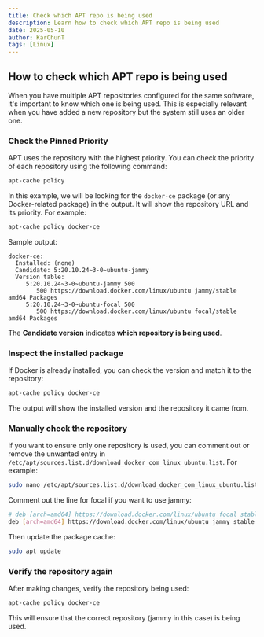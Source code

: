```yaml
---
title: Check which APT repo is being used
description: Learn how to check which APT repo is being used
date: 2025-05-10
author: KarChunT
tags: [Linux]
---
```


## How to check which APT repo is being used

When you have multiple APT repositories configured for the same software, it's important to know which one is being used. This is especially relevant when you have added a new repository but the system still uses an older one.

<Steps>

### Check the Pinned Priority

APT uses the repository with the highest priority. You can check the priority of each repository using the following command:

```bash
apt-cache policy
```

In this example, we will be looking for the `docker-ce` package (or any Docker-related package) in the output. It will show the repository URL and its priority. For example:

```bash
apt-cache policy docker-ce
```

Sample output:

```text
docker-ce:
  Installed: (none)
  Candidate: 5:20.10.24~3-0~ubuntu-jammy
  Version table:
     5:20.10.24~3-0~ubuntu-jammy 500
        500 https://download.docker.com/linux/ubuntu jammy/stable amd64 Packages
     5:20.10.24~3-0~ubuntu-focal 500
        500 https://download.docker.com/linux/ubuntu focal/stable amd64 Packages
```
The **Candidate version** indicates **which repository is being used**.

### Inspect the installed package

If Docker is already installed, you can check the version and match it to the repository:

```bash
apt-cache policy docker-ce
```

The output will show the installed version and the repository it came from.

### Manually check the repository

If you want to ensure only one repository is used, you can comment out or remove the unwanted entry in `/etc/apt/sources.list.d/download_docker_com_linux_ubuntu.list`. For example:

```bash
sudo nano /etc/apt/sources.list.d/download_docker_com_linux_ubuntu.list
```

Comment out the line for focal if you want to use jammy:

```bash
# deb [arch=amd64] https://download.docker.com/linux/ubuntu focal stable
deb [arch=amd64] https://download.docker.com/linux/ubuntu jammy stable
```

Then update the package cache:

```bash
sudo apt update
```

### Verify the repository again

After making changes, verify the repository being used:

```bash
apt-cache policy docker-ce
```
This will ensure that the correct repository (jammy in this case) is being used.

</Steps>
<Comments />
